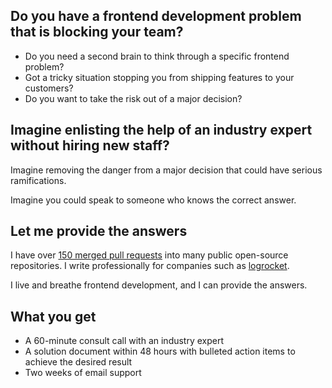## Do you have a frontend development problem that is blocking your team?
- Do you need a second brain to think through a specific frontend problem?
- Got a tricky situation stopping you from shipping features to your customers?
- Do you want to take the risk out of a major decision?

## Imagine enlisting the help of an industry expert without hiring new staff?
Imagine removing the danger from a major decision that could have serious ramifications.

Imagine you could speak to someone who knows the correct answer.

## Let me provide the answers
I have over [150 merged pull requests](https://github.com/pulls?q=is%3Amerged+is%3Apr+author%3Adagda1+is%3Apublic) into many public open-source repositories.  I write professionally for companies such as [logrocket](https://blog.logrocket.com/author/paulcowan/).

I live and breathe frontend development, and I can provide the answers.

## What you get
- A 60-minute consult call with an industry expert
- A solution document within 48 hours with bulleted action items to achieve the desired result
- Two weeks of email support